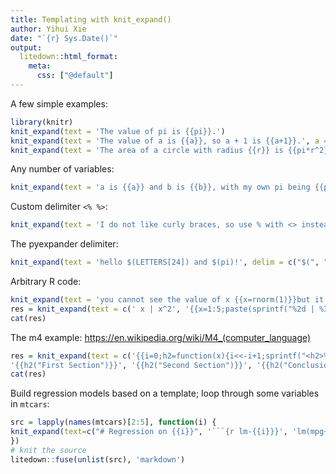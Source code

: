 ```yaml
---
title: Templating with knit_expand()
author: Yihui Xie
date: "`{r} Sys.Date()`"
output:
  litedown::html_format:
    meta:
      css: ["@default"]
---
```


<!--
%\VignetteEngine{litedown::vignette}
%\VignetteIndexEntry{Templating with knit_expand()}
-->

A few simple examples:

```r
library(knitr)
knit_expand(text = 'The value of pi is {{pi}}.')
knit_expand(text = 'The value of a is {{a}}, so a + 1 is {{a+1}}.', a = rnorm(1))
knit_expand(text = 'The area of a circle with radius {{r}} is {{pi*r^2}}', r = 5)
```

Any number of variables:

```r
knit_expand(text = 'a is {{a}} and b is {{b}}, with my own pi being {{pi}} instead of {{base::pi}}', a=1, b=2, pi=3)
```

Custom delimiter `<% %>`:

```r
knit_expand(text = 'I do not like curly braces, so use % with <> instead: a is <% a %>.', a = 8, delim = c("<%", "%>"))
```

The pyexpander delimiter:

```r
knit_expand(text = 'hello $(LETTERS[24]) and $(pi)!', delim = c("$(", ")"))
```

Arbitrary R code:

```r
knit_expand(text = 'you cannot see the value of x {{x=rnorm(1)}}but it is indeed created: x = {{x}}')
res = knit_expand(text = c(' x | x^2', '{{x=1:5;paste(sprintf("%2d | %3d", x, x^2), collapse = "\n")}}'))
cat(res)
```

The m4 example: <https://en.wikipedia.org/wiki/M4_(computer_language)>

```r
res = knit_expand(text = c('{{i=0;h2=function(x){i<<-i+1;sprintf("<h2>%d. %s</h2>", i, x)} }}<html>',
'{{h2("First Section")}}', '{{h2("Second Section")}}', '{{h2("Conclusion")}}', '</html>'))
cat(res)
```

Build regression models based on a template; loop through some variables in `mtcars`:

```r
src = lapply(names(mtcars)[2:5], function(i) {
knit_expand(text=c("# Regression on {{i}}", '```{r lm-{{i}}}', 'lm(mpg~{{i}}, data=mtcars)', '```', ''))
})
# knit the source
litedown::fuse(unlist(src), 'markdown')
```
